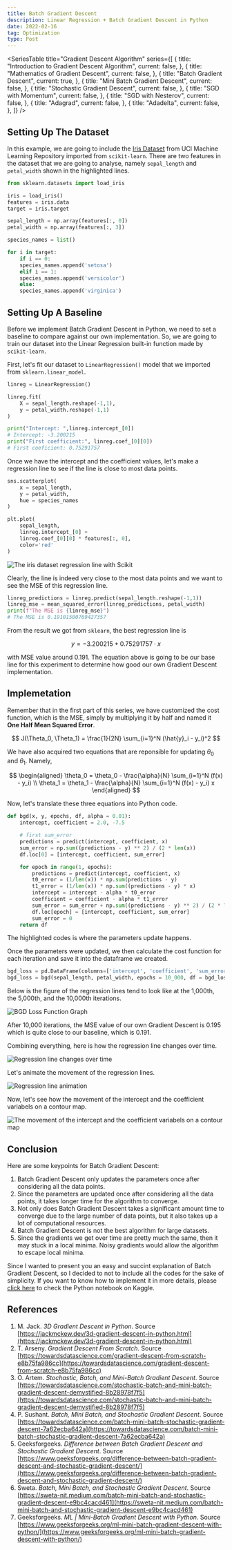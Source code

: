 ```yaml
---
title: Batch Gradient Descent
description: Linear Regression + Batch Gradient Descent in Python
date: 2022-02-16
tag: Optimization
type: Post
---
```


<SeriesTable
  title="Gradient Descent Algorithm"
  series={[
    {
      title: "Introduction to Gradient Descent Algorithm",
      current: false,
    },
    {
      title: "Mathematics of Gradient Descent",
      current: false,
    },
    {
      title: "Batch Gradient Descent",
      current: true,
    },
    {
      title: "Mini Batch Gradient Descent",
      current: false,
    },
    {
      title: "Stochastic Gradient Descent",
      current: false,
    },
    {
      title: "SGD with Momentum",
      current: false,
    },
    {
      title: "SGD with Nesterov",
      current: false,
    },
    {
      title: "Adagrad",
      current: false,
    },
    {
      title: "Adadelta",
      current: false,
    },
  ]}
/>

## Setting Up The Dataset

In this example, we are going to include the [Iris Dataset](https://archive.ics.uci.edu/ml/datasets/iris) from UCI Machine Learning Repository imported from `scikit-learn`.
There are two features in the dataset that we are going to analyse, namely `sepal_length` and `petal_width` shown in the highlighted lines.

```python
from sklearn.datasets import load_iris

iris = load_iris()
features = iris.data
target = iris.target

sepal_length = np.array(features[:, 0])
petal_width = np.array(features[:, 3])

species_names = list()

for i in target:
    if i == 0:
    species_names.append('setosa')
    elif i == 1:
    species_names.append('versicolor')
    else:
    species_names.append('virginica')
```

## Setting Up A Baseline

Before we implement Batch Gradient Descent in Python, we need to set a baseline to compare against our own implementation.
So, we are going to train our dataset into the Linear Regression built-in function made by `scikit-learn`.

First, let's fit our dataset to `LinearRegression()` model that we imported from `sklearn.linear_model`.

```python
linreg = LinearRegression()

linreg.fit(
    X = sepal_length.reshape(-1,1),
    y = petal_width.reshape(-1,1)
)

print("Intercept: ",linreg.intercept_[0])
# Intercept: -3.200215
print("First coefficient:", linreg.coef_[0][0])
# First coeficient: 0.75291757
```

Once we have the intercept and the coefficient values, let's make a regression line to see if the line is close to most data points.

```python
sns.scatterplot(
    x = sepal_length,
    y = petal_width,
    hue = species_names
)

plt.plot(
    sepal_length,
    linreg.intercept_[0] +
    linreg.coef_[0][0] * features[:, 0],
    color='red'
)
```

![The iris dataset regression line with Scikit](/assets/posts/batch-gradient-descent/scikit-lr.png "The iris dataset regression line with Scikit")

Clearly, the line is indeed very close to the most data points and we want to see the MSE of this regression line.

```python
linreg_predictions = linreg.predict(sepal_length.reshape(-1,1))
linreg_mse = mean_squared_error(linreg_predictions, petal_width)
print(f"The MSE is {linreg_mse}")
# The MSE is 0.19101500769427357
```

From the result we got from `sklearn`, the best regression line is

$$
  y = -3.200215 + 0.75291757 \cdot x
$$

with MSE value around $0.191$. The equation above is going to be our base line for this experiment to determine how good our own Gradient Descent implementation.

## Implemetation

Remember that in the first part of this series, we have customized the cost function, which is the MSE, simply by multiplying it by half and named it **One Half Mean Squared Error**.

$$
  J(\Theta_0, \Theta_1) = \frac{1}{2N} \sum_{i=1}^N (\hat{y}_i - y_i)^2
$$

We have also acquired two equations that are reponsible for updating $\theta_0$ and $\theta_1$. Namely,

$$
  \begin{aligned}
    \theta_0 = \theta_0 - \frac{\alpha}{N} \sum_{i=1}^N (f(x) - y_i) \\
    \theta_1 = \theta_1 - \frac{\alpha}{N} \sum_{i=1}^N (f(x) - y_i) x
  \end{aligned}
$$

Now, let's translate these three equations into Python code.

```python
def bgd(x, y, epochs, df, alpha = 0.01):
    intercept, coefficient = 2.0, -7.5

    # first sum_error
    predictions = predict(intercept, coefficient, x)
    sum_error = np.sum((predictions - y) ** 2) / (2 * len(x))
    df.loc[0] = [intercept, coefficient, sum_error]

    for epoch in range(1, epochs):
        predictions = predict(intercept, coefficient, x)
        t0_error = (1/len(x)) * np.sum(predictions - y)
        t1_error = (1/len(x)) * np.sum((predictions - y) * x)
        intercept = intercept - alpha * t0_error
        coefficient = coefficient - alpha * t1_error
        sum_error = sum_error + np.sum((predictions - y) ** 2) / (2 * len(x))
        df.loc[epoch] = [intercept, coefficient, sum_error]
        sum_error = 0
    return df
```

The highlighted codes is where the parameters update happens.

Once the parameters were updated, we then calculate the cost function for each iteration and save it into the dataframe we created.

```python
bgd_loss = pd.DataFrame(columns=['intercept', 'coefficient', 'sum_error'])
bgd_loss = bgd(sepal_length, petal_width, epochs = 10_000, df = bgd_loss)
```

Below is the figure of the regression lines tend to look like at the 1,000th, the 5,000th, and the 10,000th iterations.

![BGD Loss Function Graph](/assets/posts/batch-gradient-descent/iterations.png "BGD Loss Function Graph")

After 10,000 iterations, the MSE value of our own Gradient Descent is $0.195$ which is quite close to our baseline, which is $0.191$.

Combining everything, here is how the regression line changes over time.

![Regression line changes over time](/assets/posts/batch-gradient-descent/regression-lines.png "Regression line changes over time")

Let's animate the movement of the regression lines.

![Regression line animation](/assets/posts/batch-gradient-descent/bgd.gif "Regression line animation")

Now, let's see how the movement of the intercept and the coefficient variabels on a contour map.

![The movement of the intercept and the coefficient variabels on a contour map](/assets/posts/batch-gradient-descent/contour.png "The movement of the intercept and the coefficient variabels on a contour map")

## Conclusion

Here are some keypoints for Batch Gradient Descent:

1. Batch Gradient Descent only updates the parameters once after considering all the data points.
2. Since the parameters are updated once after considering all the data points, it takes longer time for the algorithm to converge.
3. Not only does Batch Gradient Descent takes a significant amount time to converge due to the large number of data points, but it also takes up a lot of computational resources.
4. Batch Gradient Descent is not the best algorithm for large datasets.
5. Since the gradients we get over time are pretty much the same, then it may stuck in a local minima. Noisy gradients would allow the algorithm to escape local minima.

Since I wanted to present you an easy and succint explanation of Batch Gradient Descent, so I decided to not to include all the codes for the sake of simplicity.
If you want to know how to implement it in more details, please [click here](https://www.kaggle.com/bijonsetyawan/batch-gradient-descent) to check the Python notebook on Kaggle.

## References

1. M. Jack. _3D Gradient Descent in Python_. Source [https://jackmckew.dev/3d-gradient-descent-in-python.html](https://jackmckew.dev/3d-gradient-descent-in-python.html)
2. T. Arseny. _Gradient Descent From Scratch_. Source [https://towardsdatascience.com/gradient-descent-from-scratch-e8b75fa986cc](https://towardsdatascience.com/gradient-descent-from-scratch-e8b75fa986cc)
3. O. Artem. _Stochastic, Batch, and Mini-Batch Gradient Descent_. Source [https://towardsdatascience.com/stochastic-batch-and-mini-batch-gradient-descent-demystified-8b28978f7f5](https://towardsdatascience.com/stochastic-batch-and-mini-batch-gradient-descent-demystified-8b28978f7f5)
4. P. Sushant. _Batch, Mini Batch, and Stochastic Gradient Descent_. Source [https://towardsdatascience.com/batch-mini-batch-stochastic-gradient-descent-7a62ecba642a](https://towardsdatascience.com/batch-mini-batch-stochastic-gradient-descent-7a62ecba642a)
5. Geeksforgeeks. _Difference between Batch Gradient Descent and Stochastic Gradient Descent_. Source [https://www.geeksforgeeks.org/difference-between-batch-gradient-descent-and-stochastic-gradient-descent/](https://www.geeksforgeeks.org/difference-between-batch-gradient-descent-and-stochastic-gradient-descent/)
6. Sweta. _Batch, Mini Batch, and Stochastic Gradient Descent_. Source [https://sweta-nit.medium.com/batch-mini-batch-and-stochastic-gradient-descent-e9bc4cacd461](https://sweta-nit.medium.com/batch-mini-batch-and-stochastic-gradient-descent-e9bc4cacd461)
7. Geeksforgeeks. _ML | Mini-Batch Gradient Descent with Python_. Source [https://www.geeksforgeeks.org/ml-mini-batch-gradient-descent-with-python/](https://www.geeksforgeeks.org/ml-mini-batch-gradient-descent-with-python/)
